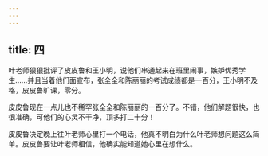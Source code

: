```yaml
---
---
---
```

title: 四
---



叶老师狠狠批评了皮皮鲁和王小明，说他们串通起来在班里闹事，嫉妒优秀学生……并且当着他们面宣布，张全全和陈丽丽的考试成绩都是一百分，王小明不及格，皮皮鲁旷课，零分。

皮皮鲁现在一点儿也不稀罕张全全和陈丽丽的一百分了。不错，他们解题很快，也很准确，可他们的心灵不干净，顶多打二十分！

皮皮鲁决定晚上往叶老师心里打一个电话，他真不明白为什么叶老师想问题这么简单。皮皮鲁要让叶老师相信，他确实能知道她心里在想什么。